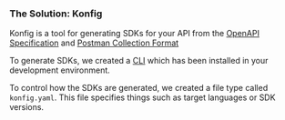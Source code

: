 ### The Solution: Konfig

Konfig is a tool for generating SDKs for your API from the [OpenAPI
Specification](https://swagger.io/specification/) and [Postman Collection
Format](https://schema.postman.com/collection/json/v2.1.0/draft-07/collection.json)

To generate SDKs, we created a [CLI](https://www.npmjs.com/package/konfig-cli)
which has been installed in your development environment.

To control how the SDKs are generated, we created a file type called
`konfig.yaml`. This file specifies things such as target languages or SDK
versions.
